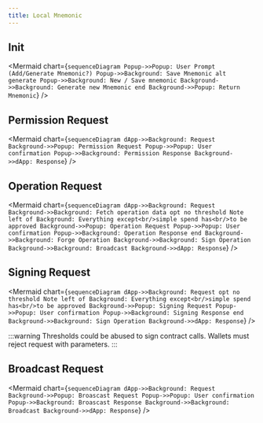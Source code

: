 ```yaml
---
title: Local Mnemonic
---
```



## Init

<Mermaid
  chart={`
sequenceDiagram
    Popup->>Popup: User Prompt (Add/Generate Mnemonic?)
    Popup->>Background: Save Mnemonic
    alt generate
        Popup->>Background: New / Save mnemonic
        Background->>Background: Generate new Mnemonic
    end
    Background->>Popup: Return Mnemonic
`}
/>

## Permission Request

<Mermaid
  chart={`
sequenceDiagram
    dApp->>Background: Request
    Background->>Popup: Permission Request
    Popup->>Popup: User confirmation
    Popup->>Background: Permission Response
    Background->>dApp: Response
`}
/>

## Operation Request

<Mermaid
  chart={`
sequenceDiagram
    dApp->>Background: Request
    Background->>Background: Fetch operation data
    opt no threshold
        Note left of Background: Everything except<br/>simple spend has<br/>to be approved
        Background->>Popup: Operation Request
        Popup->>Popup: User confirmation
        Popup->>Background: Operation Response
    end
    Background->>Background: Forge Operation
    Background->>Background: Sign Operation
    Background->>Background: Broadcast
    Background->>dApp: Response
`}
/>

## Signing Request

<Mermaid
  chart={`
sequenceDiagram
    dApp->>Background: Request
    opt no threshold
        Note left of Background: Everything except<br/>simple spend has<br/>to be approved
        Background->>Popup: Signing Request
        Popup->>Popup: User confirmation
        Popup->>Background: Signing Response
    end
    Background->>Background: Sign Operation
    Background->>dApp: Response
`}
/>

:::warning
Thresholds could be abused to sign contract calls. Wallets must reject request with parameters.
:::

## Broadcast Request

<Mermaid
  chart={`
sequenceDiagram
    dApp->>Background: Request
    Background->>Popup: Broascast Request
    Popup->>Popup: User confirmation
    Popup->>Background: Broascast Response
    Background->>Background: Broadcast
    Background->>dApp: Response
`}
/>
